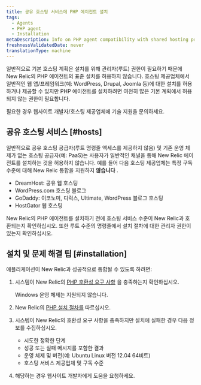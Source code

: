 ```yaml
---
title: 공유 호스팅 서비스에 PHP 에이전트 설치
tags:
  - Agents
  - PHP agent
  - Installation
metaDescription: Info on PHP agent compatibility with shared hosting providers and how to determine if your host supports installing the agent.
freshnessValidatedDate: never
translationType: machine
---
```


일반적으로 기본 호스팅 계획은 설치를 위해 관리자(루트) 권한이 필요하기 때문에 New Relic의 PHP 에이전트의 표준 설치를 허용하지 않습니다. 호스팅 제공업체에서 일반적인 웹 앱/프레임워크(예: WordPress, Drupal, Joomla 등)에 대한 설치를 허용하거나 제공할 수 있지만 PHP 에이전트를 설치하려면 여전히 많은 기본 계획에서 허용되지 않는 권한이 필요합니다.

필요한 경우 웹사이트 개발자/호스팅 제공업체에 기술 지원을 문의하세요.

## 공유 호스팅 서비스 [#hosts]

일반적으로 공유 호스팅 공급자(루트 명령줄 액세스를 제공하지 않음) 및 기존 운영 체제가 없는 호스팅 공급자(예: PaaS)는 사용자가 일반적인 채널을 통해 New Relic 에이전트를 설치하는 것을 허용하지 않습니다. 예를 들어 다음 호스팅 제공업체는 특정 구독 수준에 대해 New Relic 통합을 지원하지 **않습니다** .

* DreamHost: 공유 웹 호스팅
* WordPress.com 호스팅 블로그
* GoDaddy: 이코노미, 디럭스, Ultimate, WordPress 블로그 호스팅
* HostGator 웹 호스팅

New Relic의 PHP 에이전트를 설치하기 전에 호스팅 서비스 수준이 New Relic과 호환되는지 확인하십시오. 또한 루트 수준의 명령줄에서 설치 절차에 대한 관리자 권한이 있는지 확인하십시오.

## 설치 및 문제 해결 팁 [#installation]

애플리케이션이 New Relic과 성공적으로 통합될 수 있도록 하려면:

1. 시스템이 New Relic의 [PHP 호환성 요구 사항](/docs/agents/php-agent/getting-started/php-agent-compatibility-requirements) 을 충족하는지 확인하십시오.

   <Callout variant="important">
     Windows 운영 체제는 지원되지 않습니다.
   </Callout>

2. New Relic의 [PHP 설치 절차를](/docs/agents/php-agent/installation/php-agent-installation-overview) 따르십시오.

3. 시스템이 New Relic의 호환성 요구 사항을 충족하지만 설치에 실패한 경우 다음 정보를 수집하십시오.

   * 시도한 정확한 단계
   * 성공 또는 실패 메시지를 포함한 결과
   * 운영 체제 및 버전(예: Ubuntu Linux 버전 12.04 64비트)
   * 호스팅 서비스 제공업체 및 구독 수준

4. 해당하는 경우 웹사이트 개발자에게 도움을 요청하세요.